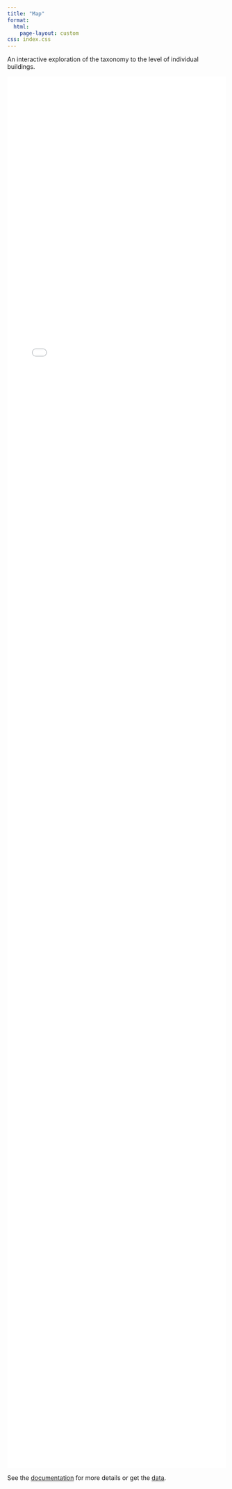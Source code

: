 ```yaml
---
title: "Map"
format:
  html:
    page-layout: custom
css: index.css
---
```


An interactive exploration of the taxonomy to the level of individual buildings.

```{=html}
<div style="height: 80vh; width: 100%;">
<iframe src="./tiles.html" width="100%" height="100%" style="border: none;"></iframe>
</div>
```

See the [documentation](docs.qmd) for more details or get the [data](data.qmd).